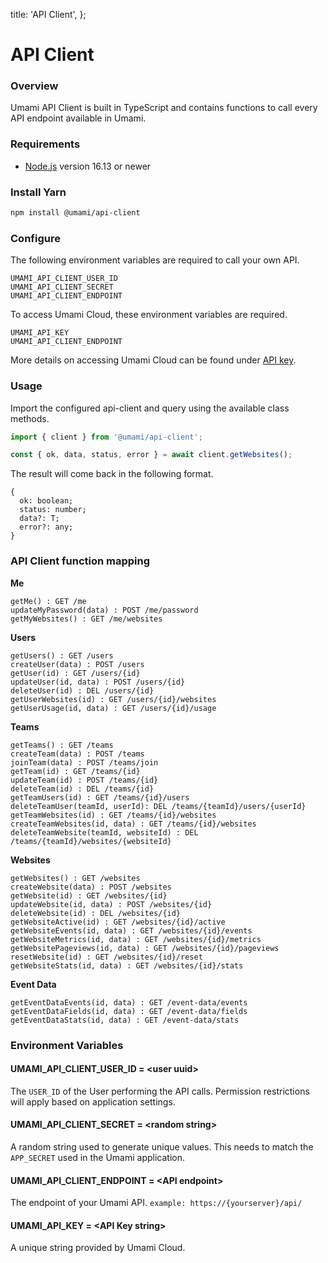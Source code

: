   title: 'API Client',
};

# API Client

### Overview

Umami API Client is built in TypeScript and contains functions to call every API endpoint available in Umami.

### Requirements

- [Node.js](https://nodejs.org/) version 16.13 or newer

### Install Yarn

```sh
npm install @umami/api-client
```

### Configure

The following environment variables are required to call your own API.

```
UMAMI_API_CLIENT_USER_ID
UMAMI_API_CLIENT_SECRET
UMAMI_API_CLIENT_ENDPOINT
```

To access Umami Cloud, these environment variables are required.

```
UMAMI_API_KEY
UMAMI_API_CLIENT_ENDPOINT
```

More details on accessing Umami Cloud can be found under [API key](/docs/api-key).

### Usage

Import the configured api-client and query using the available class methods.

```js
import { client } from '@umami/api-client';

const { ok, data, status, error } = await client.getWebsites();
```

The result will come back in the following format.

```
{
  ok: boolean;
  status: number;
  data?: T;
  error?: any;
}
```

### API Client function mapping

**Me**

```
getMe() : GET /me
updateMyPassword(data) : POST /me/password
getMyWebsites() : GET /me/websites
```

**Users**

```
getUsers() : GET /users
createUser(data) : POST /users
getUser(id) : GET /users/{id}
updateUser(id, data) : POST /users/{id}
deleteUser(id) : DEL /users/{id}
getUserWebsites(id) : GET /users/{id}/websites
getUserUsage(id, data) : GET /users/{id}/usage
```

**Teams**

```
getTeams() : GET /teams
createTeam(data) : POST /teams
joinTeam(data) : POST /teams/join
getTeam(id) : GET /teams/{id}
updateTeam(id) : POST /teams/{id}
deleteTeam(id) : DEL /teams/{id}
getTeamUsers(id) : GET /teams/{id}/users
deleteTeamUser(teamId, userId): DEL /teams/{teamId}/users/{userId}
getTeamWebsites(id) : GET /teams/{id}/websites
createTeamWebsites(id, data) : GET /teams/{id}/websites
deleteTeamWebsite(teamId, websiteId) : DEL /teams/{teamId}/websites/{websiteId}
```

**Websites**

```
getWebsites() : GET /websites
createWebsite(data) : POST /websites
getWebsite(id) : GET /websites/{id}
updateWebsite(id, data) : POST /websites/{id}
deleteWebsite(id) : DEL /websites/{id}
getWebsiteActive(id) : GET /websites/{id}/active
getWebsiteEvents(id, data) : GET /websites/{id}/events
getWebsiteMetrics(id, data) : GET /websites/{id}/metrics
getWebsitePageviews(id, data) : GET /websites/{id}/pageviews
resetWebsite(id) : GET /websites/{id}/reset
getWebsiteStats(id, data) : GET /websites/{id}/stats
```

**Event Data**

```
getEventDataEvents(id, data) : GET /event-data/events
getEventDataFields(id, data) : GET /event-data/fields
getEventDataStats(id, data) : GET /event-data/stats
```

### Environment Variables

#### UMAMI_API_CLIENT_USER_ID = &lt;user uuid&gt;

The `USER_ID` of the User performing the API calls. Permission restrictions will apply based on application settings.

#### UMAMI_API_CLIENT_SECRET = &lt;random string&gt;

A random string used to generate unique values. This needs to match the `APP_SECRET` used in the Umami application.

#### UMAMI_API_CLIENT_ENDPOINT = &lt;API endpoint&gt;

The endpoint of your Umami API. `example: https://{yourserver}/api/`

#### UMAMI_API_KEY = &lt;API Key string&gt;

A unique string provided by Umami Cloud.
